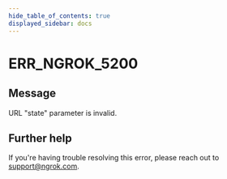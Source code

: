 ```yaml
---
hide_table_of_contents: true
displayed_sidebar: docs
---
```



# ERR_NGROK_5200

## Message

URL "state" parameter is invalid.

<ErrorDetails error="err_ngrok_5200" />

## Further help

If you're having trouble resolving this error, please reach out to [support@ngrok.com](mailto:support@ngrok.com?subject=Help%20with%20ERR_NGROK_5200).
